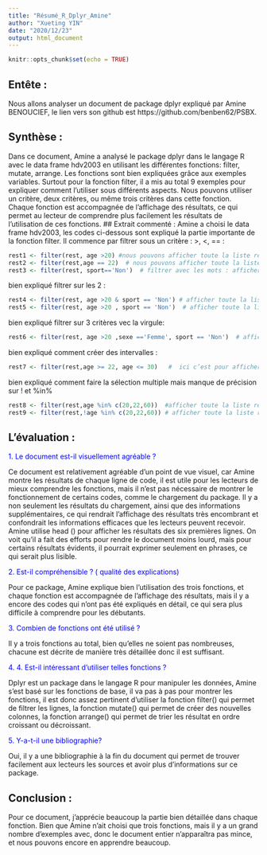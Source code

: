 ---
title: "Résumé_R_Dplyr_Amine"
author: "Xueting YIN"
date: "2020/12/23"
output: html_document
---

```{r setup, include=FALSE}
knitr::opts_chunk$set(echo = TRUE)
```

## Entête : 
Nous allons analyser un document de package dplyr expliqué par Amine BENOUCIEF, le lien vers son github est https://github.com/benben62/PSBX.

## Synthèse :
Dans ce document, Amine a analysé le package dplyr dans le langage R avec le data frame hdv2003 en utilisant les différentes fonctions: filter, mutate, arrange. Les fonctions sont bien expliquées grâce aux exemples variables. Surtout pour la fonction filter, il a mis au total 9 exemples pour expliquer comment l'utiliser sous différents aspects. Nous pouvons utiliser un critère, deux critères, ou même trois critères dans cette fonction. Chaque fonction est accompagnée de l'affichage des résultats, ce qui permet au lecteur de comprendre plus facilement les résultats de l'utilisation de ces fonctions. 
## Extrait commenté : 
Amine a choisi le data frame hdv2003, les codes ci-dessous sont expliqué la partie importante de la fonction filter. Il commence par filtrer sous un critère : >, <, == :

```{r eval=FALSE}
rest1 <- filter(rest, age >20) #nous pouvons afficher toute la liste rest à condition que l’age est supérieur à 20
rest2 <- filter(rest,age == 22)  # nous pouvons afficher toute la liste rest à condition que l’age est supérieur à 22
rest3 <- filter(rest, sport=='Non')  # filtrer avec les mots : afficher toute la liste rest à condition que le sport égale « non »
```

bien expliqué filtrer sur les 2 :
```{r eval=FALSE}
rest4 <- filter(rest, age >20 & sport == 'Non') # afficher toute la liste rest à condition que l’age est supérieur à 20 et le sport égale « non »
rest5 <- filter(rest, age >20 , sport == 'Non')  # afficher toute la liste rest à condition que l’age est supérieur à 20 ou le sport égale « non »
```

bien expliqué filtrer sur 3 critères vec la virgule:
```{r eval=FALSE}
rest6 <- filter(rest, age >20 ,sexe =='Femme', sport == 'Non')  # afficher toute la liste rest à condition que l’age est supérieur à 20 et sexe égale « femme » et le sport égale « non »

```

bien expliqué comment créer des intervalles :
```{r eval=FALSE}
rest7 <- filter(rest,age >= 22, age <= 30)   #  ici c’est pour afficher toute la liste rest à condition que l’age est supérieur ou égale à 22 et inférieure ou égale à 30
```

bien expliqué comment faire la sélection multiple mais manque de précision sur ! et %in%
```{r eval=FALSE}
rest8 <- filter(rest,age %in% c(20,22,60))  #afficher toute la liste rest à condition que l’age soit 20, soit 22, ou soit 60
rest9 <- filter(rest,!age %in% c(20,22,60)) # afficher toute la liste rest à condition que l’age ne soit pas 20, ni 22, ni 60
```

## L’évaluation :
<font color=blue>1.	Le document est-il visuellement agréable ?  </font>

Ce document est relativement agréable d'un point de vue visuel, car Amine montre les résultats de chaque ligne de code, il est utile pour les lecteurs de mieux comprendre les fonctions, mais il n'est pas nécessaire de montrer le fonctionnement de certains codes, comme le chargement du package. Il y a non seulement les résultats du chargement, ainsi que des informations supplémentaires, ce qui rendrait l'affichage des résultats très encombrant et confondrait les informations efficaces que les lecteurs peuvent recevoir. Amine utilise head () pour afficher les résultats des six premières lignes. On voit qu’il a fait des efforts pour rendre le document moins lourd, mais pour certains résultats évidents, il pourrait exprimer seulement en phrases, ce qui serait plus lisible. 

<font color=blue>2.	Est-il compréhensible ? ( qualité des explications) </font>

Pour ce package, Amine explique bien l'utilisation des trois fonctions, et chaque fonction est accompagnée de l'affichage des résultats, mais il y a encore des codes qui n'ont pas été expliqués en détail, ce qui sera plus difficile à comprendre pour les débutants.

<font color=blue>3.	Combien de fonctions ont été utilisé ?</font>

Il y a trois fonctions au total, bien qu'elles ne soient pas nombreuses, chacune est décrite de manière très détaillée donc il est suffisant.  

<font color=blue>4.	4.	Est-il intéressant d’utiliser telles fonctions ?  </font>

Dplyr est un package dans le langage R pour manipuler les données, Amine s’est basé sur les fonctions de base, il va pas à pas pour montrer les fonctions, il est donc assez pertinent d’utiliser la fonction filter() qui permet de filtrer les lignes, la fonction mutate() qui permet de créer des nouvelles colonnes, la fonction arrange() qui permet de trier les résultat en ordre croissant ou décroissant. 

<font color=blue>5.	Y-a-t-il une bibliographie?</font> 

Oui, il y a une bibliographie à la fin du document qui permet de trouver facilement aux lecteurs les sources et avoir plus d’informations sur ce package. 

## Conclusion : 
Pour ce document, j'apprécie beaucoup la partie bien détaillée dans chaque fonction. Bien que Amine n'ait choisi que trois fonctions, mais il y a un grand nombre d'exemples avec, donc le document entier n'apparaîtra pas mince, et nous pouvons encore en apprendre beaucoup.